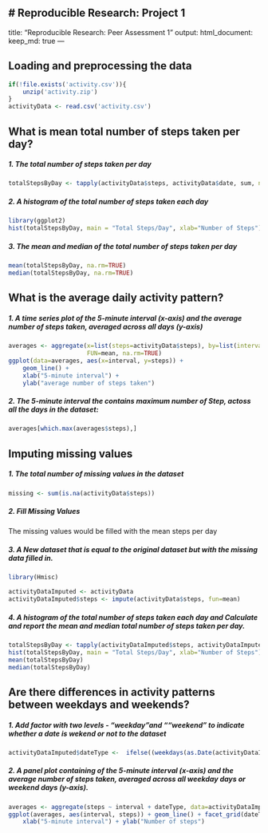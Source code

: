 # Reproducible Research: Project 1
---
title: "Reproducible Research: Peer Assessment 1"
output: 
  html_document:
    keep_md: true
---


## Loading and preprocessing the data


```r
if(!file.exists('activity.csv')){
    unzip('activity.zip')
}
activityData <- read.csv('activity.csv')
```

## What is mean total number of steps taken per day?

##### 1. The total number of steps taken per day

```r
totalStepsByDay <- tapply(activityData$steps, activityData$date, sum, na.rm=TRUE)
```


##### 2.  A histogram of the total number of steps taken each day

```r
library(ggplot2)
hist(totalStepsByDay, main = "Total Steps/Day", xlab="Number of Steps")
```

##### 3.  The mean and median of the total number of steps taken per day

```r
mean(totalStepsByDay, na.rm=TRUE)
median(totalStepsByDay, na.rm=TRUE)

```


## What is the average daily activity pattern?

##### 1.  A time series plot of the 5-minute interval (x-axis) and the average number of steps taken, averaged across all days (y-axis)

```r

averages <- aggregate(x=list(steps=activityData$steps), by=list(interval=activityData$interval),
                      FUN=mean, na.rm=TRUE)
ggplot(data=averages, aes(x=interval, y=steps)) +
    geom_line() +
    xlab("5-minute interval") +
    ylab("average number of steps taken")
```

##### 2.  The 5-minute interval the contains maximum number of Step, actoss all the days in the dataset: 

```r
averages[which.max(averages$steps),]
```

## Imputing missing values

##### 1. The total number of missing values in the dataset

```r
missing <- sum(is.na(activityData$steps))
```

##### 2. Fill Missing Values 

The missing values would be filled with the mean steps per day

##### 3. A New dataset that is equal to the original dataset but with the missing data filled in.


```r
library(Hmisc)

activityDataImputed <- activityData
activityDataImputed$steps <- impute(activityData$steps, fun=mean)
```

##### 4. A histogram of the total number of steps taken each day and Calculate and report the mean and median total number of steps taken per day. 


```r
totalStepsByDay <- tapply(activityDataImputed$steps, activityDataImputed$date, FUN=sum)
hist(totalStepsByDay, main = "Total Steps/Day", xlab="Number of Steps")
mean(totalStepsByDay)
median(totalStepsByDay)
```


## Are there differences in activity patterns between weekdays and weekends?


##### 1. Add factor with two levels - "weekday"and ""weekend" to indicate whether a date is wekend or not to the dataset

```r
activityDataImputed$dateType <-  ifelse((weekdays(as.Date(activityDataImputed$date)) %in% c("Saturday","Sunday")),  'weekend', 'weekday')
```

##### 2. A panel plot containing  of the 5-minute interval (x-axis) and the average number of steps taken, averaged across all weekday days or weekend days (y-axis). 

```r
averages <- aggregate(steps ~ interval + dateType, data=activityDataImputed, mean)
ggplot(averages, aes(interval, steps)) + geom_line() + facet_grid(dateType ~ .) +
    xlab("5-minute interval") + ylab("Number of steps")
```
